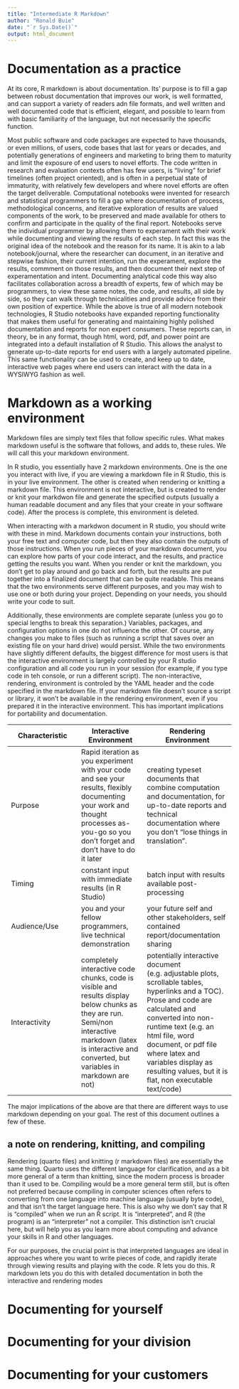 ```yaml
---
title: "Intermediate R Markdown"
author: "Ronald Buie"
date: "`r Sys.Date()`"
output: html_document
---
```


# Documentation as a practice

At its core, R markdown is about documentation. Its' purpose is to fill a gap between robust documentation that improves our work, is well formatted, and can support a variety of readers adn file formats, and well written and well documented code that is efficient, elegant, and possible to learn from with basic familiarity of the language, but not necessarily the specific function.

Most public software and code packages are expected to have thousands, or even millions, of users, code bases that last for years or decades, and potentially generations of engineers and marketing to bring them to maturity and limit the exposure of end users to novel efforts. The code written in research and evaluation contexts often has few users, is "living" for brief timelines (often project oriented), and is often in a perpetual state of immaturity, with relatively few developers and where novel efforts are often the target deliverable. Computational notebooks were invented for research and statistical programmers to fill a gap where documentation of process, methodological concerns, and iterative exploration of results are valued components of the work, to be preserved and made available for others to confirm and participate in the quality of the final report. Notebooks serve the individual programmer by allowing them to experament with their work while documenting and viewing the results of each step. In fact this was the original idea of the notebook and the reason for its name. It is akin to a lab notebook/journal, where the researcher can document, in an iterative and stepwise fashion, their current intention, run the experament, explore the results, commment on those results, and then document their next step of experamentation and intent. Documenting analytical code this way also facilitates collaboration across a breadth of experts, few of which may be programmers, to view these same notes, the code, and results, all side by side, so they can walk through technicalities and provide advice from their own position of expertice. While the above is true of all modern notebook technologies, R Studio notebooks have expanded reporting functionality that makes them useful for generating and maintaining highly polished documentation and reports for non expert consumers. These reports can, in theory, be in any format, though html, word, pdf, and power point are integrated into a default installation of R Studio. This allows the analyst to generate up-to-date reports for end users with a largely automated pipeline. This same functionality can be used to create, and keep up to date, interactive web pages where end users can interact with the data in a WYSIWYG fashion as well.


# Markdown as a working environment

Markdown files are simply text files that follow specific rules. What makes markdown useful is the software that follows, and adds to, these rules. We will call this your markdown environment.

In R studio, you essentially have 2 markdown environments. One is the one you interact with live, if you are viewing a markdown file in R Studio, this is in your live environment. The other is created when rendering or knitting a markdown file. This environment is not interactive, but is created to render or knit your markdwon file and generate the specified outputs (usually a human readable document and any files that your create in your software code). After the process is complete, this environment is deleted.

When interacting with a markdwon document in R studio, you should write with these in mind. Markdown documents contain your instructions, both your free text and computer code, but then they also contain the outputs of those instructions. When you run pieces of your markdown document, you can explore how parts of your code interact, and the results, and practice getting the results you want. When you render or knit the markdown, you don't get to play around and go back and forth, but the results are put together into a finalized document that can be quite readable. This means that the two environments serve different purposes, and you may wish to use one or both during your project. Depending on your needs, you should write your code to suit.

Additionally, these environments are complete separate (unless you go to special lengths to break this separation.) Variables, packages, and configuration options in one do not influence the other. Of course, any changes you make to files (such as running a script that saves over an existing file on your hard drive) would persist. While the two environments have slightly different defaults, the biggest difference for most users is that the interactive environment is largely controlled by your R studio configuration and all code you run in your session (for example, if you type code in teh console, or run a different script). The non-interactive, rendering, environment is controled by the YAML header and the code specified in the markdown file. If your markdown file doesn't source a script or library, it won't be available in the rendering environment, even if you prepared it in the interactive environment. This has important implications for portability and documentation.


Characteristic     | Interactive Environment | Rendering Environment
-------------------|------------------|------------------------
Purpose  | Rapid iteration as you experiment with your code and see your results, flexibly documenting your work and thought processes as-you-go so you don't forget and don't have to do it later | creating typeset documents that combine computation and documentation, for up-to-date reports and technical documentation where you don't "lose things in translation".
Timing   | constant input with immediate results (in R Studio) | batch input with results available post-processing
Audience/Use | you and your fellow programmers, live technical demonstration | your future self and other stakeholders, self contained report/documentation sharing
Interactivity | completely interactive code chunks, code is visible and results display below chunks as they are run. Semi/non interactive markdown (latex is interactive and converted, but variables in markdown are not) | potentially interactive document (e.g. adjustable plots, scrollable tables, hyperlinks and a TOC). Prose and code are calculated and converted into non-runtime text (e.g. an html file, word document, or pdf file where latex and variables display as resulting values, but it is flat, non executable text/code)

The major implications of the above are that there are different ways to use markdown depending on your goal. The rest of this document outlines a few of these.

## a note on rendering, knitting, and compiling

Rendering (quarto files) and knitting (r markdown files) are essentially the same thing. Quarto uses the different language for clarification, and as a bit more general of a term than knitting, since the modern process is broader than it used to be. Compiling would be a more general term still, but is often not preferred because compiling in computer sciences often refers to converting from one language into machine language (usually byte code), and that isn't the target language here. This is also why we don't say that R is "compiled" when we run an R script. It is "interpreted", and R (the program) is an "interpreter" not a compiler. This distinction isn't crucial here, but will help you as you learn more about computing and advance your skills in R and other languages. 

For our purposes, the crucial point is that interpreted languages are ideal in approaches where you want to write pieces of code, and rapidly iterate through viewing results and playing with the code. R lets you do this. R markdown lets you do this with detailed documentation in both the interactive and rendering modes

# Documenting for yourself

# Documenting for your division

# Documenting for your customers